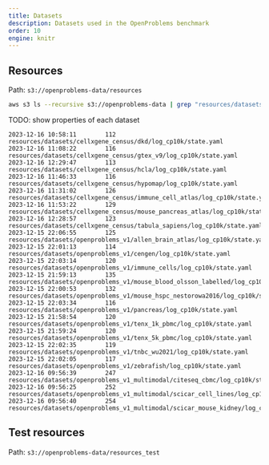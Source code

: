 ```yaml
---
title: Datasets
description: Datasets used in the OpenProblems benchmark
order: 10
engine: knitr
---
```


## Resources

Path: `s3://openproblems-data/resources`


```bash
aws s3 ls --recursive s3://openproblems-data | grep "resources/datasets/.*/log_cp10k/state.yaml"
```

TODO: show properties of each dataset

    2023-12-16 10:58:11        112 resources/datasets/cellxgene_census/dkd/log_cp10k/state.yaml
    2023-12-16 11:08:22        116 resources/datasets/cellxgene_census/gtex_v9/log_cp10k/state.yaml
    2023-12-16 12:29:47        113 resources/datasets/cellxgene_census/hcla/log_cp10k/state.yaml
    2023-12-16 11:46:33        116 resources/datasets/cellxgene_census/hypomap/log_cp10k/state.yaml
    2023-12-16 11:31:02        126 resources/datasets/cellxgene_census/immune_cell_atlas/log_cp10k/state.yaml
    2023-12-16 11:53:22        129 resources/datasets/cellxgene_census/mouse_pancreas_atlas/log_cp10k/state.yaml
    2023-12-16 12:28:57        123 resources/datasets/cellxgene_census/tabula_sapiens/log_cp10k/state.yaml
    2023-12-15 22:06:55        125 resources/datasets/openproblems_v1/allen_brain_atlas/log_cp10k/state.yaml
    2023-12-15 22:01:13        114 resources/datasets/openproblems_v1/cengen/log_cp10k/state.yaml
    2023-12-15 22:03:14        120 resources/datasets/openproblems_v1/immune_cells/log_cp10k/state.yaml
    2023-12-15 21:59:13        135 resources/datasets/openproblems_v1/mouse_blood_olsson_labelled/log_cp10k/state.yaml
    2023-12-15 22:00:53        132 resources/datasets/openproblems_v1/mouse_hspc_nestorowa2016/log_cp10k/state.yaml
    2023-12-15 22:03:34        116 resources/datasets/openproblems_v1/pancreas/log_cp10k/state.yaml
    2023-12-15 21:58:54        120 resources/datasets/openproblems_v1/tenx_1k_pbmc/log_cp10k/state.yaml
    2023-12-15 21:59:24        120 resources/datasets/openproblems_v1/tenx_5k_pbmc/log_cp10k/state.yaml
    2023-12-15 22:02:35        119 resources/datasets/openproblems_v1/tnbc_wu2021/log_cp10k/state.yaml
    2023-12-15 22:02:05        117 resources/datasets/openproblems_v1/zebrafish/log_cp10k/state.yaml
    2023-12-16 09:56:39        247 resources/datasets/openproblems_v1_multimodal/citeseq_cbmc/log_cp10k/state.yaml
    2023-12-16 09:56:25        252 resources/datasets/openproblems_v1_multimodal/scicar_cell_lines/log_cp10k/state.yaml
    2023-12-16 09:56:40        254 resources/datasets/openproblems_v1_multimodal/scicar_mouse_kidney/log_cp10k/state.yaml


## Test resources

Path: `s3://openproblems-data/resources_test`
